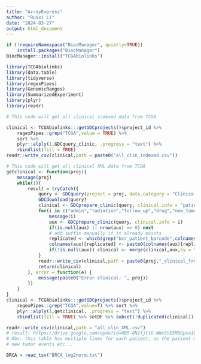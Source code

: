 ```yaml
---
title: "ArrayExpress"
author: "Ruixi Li"
date: "2024-03-27"
output: html_document
---
```


```r
if (!requireNamespace("BiocManager", quietly=TRUE))
    install.packages("BiocManager")
BiocManager::install("TCGAbiolinks")
```


```r
library(TCGAbiolinks)
library(data.table)
library(tidyverse)
library(regexPipes)
library(GenomicRanges)
library(SummarizedExperiment)
library(plyr)
library(readr)
```

```r
# This code will get all clinical indexed data from TCGA

clinical <- TCGAbiolinks:::getGDCprojects()$project_id %>% 
    regexPipes::grep("TCGA",value = TRUE) %>% 
    sort %>% 
    plyr::alply(1,GDCquery_clinic, .progress = "text") %>% 
    rbindlist(fill = TRUE)
readr::write_csv(clinical,path = paste0("all_clin_indexed.csv"))

# This code will get all clinical XML data from TCGA
getclinical <- function(proj){
    message(proj)
    while(1){
        result = tryCatch({
            query <- GDCquery(project = proj, data.category = "Clinical",data.format = "bcr xml")
            GDCdownload(query)
            clinical <- GDCprepare_clinic(query, clinical.info = "patient")
            for(i in c("admin","radiation","follow_up","drug","new_tumor_event")){
                message(i)
                aux <- GDCprepare_clinic(query, clinical.info = i)
                if(is.null(aux) || nrow(aux) == 0) next
                # add suffix manually if it already exists
                replicated <- which(grep("bcr_patient_barcode",colnames(aux), value = T,invert = T) %in% colnames(clinical))
                colnames(aux)[replicated] <- paste0(colnames(aux)[replicated],".",i)
                if(!is.null(aux)) clinical <- merge(clinical,aux,by = "bcr_patient_barcode", all = TRUE)
            }
            readr::write_csv(clinical,path = paste0(proj,"_clinical_from_XML.csv")) # Save the clinical data into a csv file
            return(clinical)
        }, error = function(e) {
            message(paste0("Error clinical: ", proj))
        })
    }
}
clinical <- TCGAbiolinks:::getGDCprojects()$project_id %>% 
    regexPipes::grep("TCGA",value=T) %>% sort %>% 
    plyr::alply(1,getclinical, .progress = "text") %>% 
    rbindlist(fill = TRUE) %>% setDF %>% subset(!duplicated(clinical))

readr::write_csv(clinical,path = "all_clin_XML.csv")
# result: https://drive.google.com/open?id=0B0-8N2fjttG-WWxSVE5MSGpva1U
# Obs: this table has multiple lines for each patient, as the patient might have several followups, drug treatments,
# new tumor events etc...
```

```r

BRCA = read_tsv("BRCA_log2norm.txt")

```


